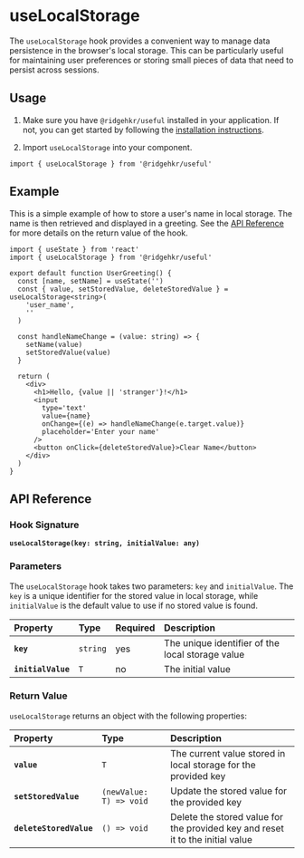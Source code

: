
# useLocalStorage

The `useLocalStorage` hook provides a convenient way to manage data persistence in the browser's local storage. This can be particularly useful for maintaining user preferences or storing small pieces of data that need to persist across sessions.

## Usage

1. Make sure you have `@ridgehkr/useful` installed in your application. If not, you can get started by following the [installation instructions](/#getting-started).

2. Import `useLocalStorage` into your component.

```tsx
import { useLocalStorage } from '@ridgehkr/useful'
```

## Example

This is a simple example of how to store a user's name in local storage. The name is then retrieved and displayed in a greeting. See the [API Reference](#api-reference) for more details on the return value of the hook.

```tsx /useLocalStorage/ filename="UserGreeting.tsx"
import { useState } from 'react'
import { useLocalStorage } from '@ridgehkr/useful'

export default function UserGreeting() {
  const [name, setName] = useState('')
  const { value, setStoredValue, deleteStoredValue } = useLocalStorage<string>(
    'user_name',
    ''
  )

  const handleNameChange = (value: string) => {
    setName(value)
    setStoredValue(value)
  }

  return (
    <div>
      <h1>Hello, {value || 'stranger'}!</h1>
      <input
        type='text'
        value={name}
        onChange={(e) => handleNameChange(e.target.value)}
        placeholder='Enter your name'
      />
      <button onClick={deleteStoredValue}>Clear Name</button>
    </div>
  )
}
```

## API Reference

### Hook Signature

**`useLocalStorage(key: string, initialValue: any)`**

### Parameters

The `useLocalStorage` hook takes two parameters: `key` and `initialValue`. The `key` is a unique identifier for the stored value in local storage, while `initialValue` is the default value to use if no stored value is found.

| Property           | Type     | Required | Description                                      |
| :----------------- | :------- | :------- | :----------------------------------------------- |
| **`key`**          | `string` | yes      | The unique identifier of the local storage value |
| **`initialValue`** | `T`      | no       | The initial value                                |

### Return Value

`useLocalStorage` returns an object with the following properties:

| Property                | Type                    | Description                                                                    |
| :---------------------- | :---------------------- | :----------------------------------------------------------------------------- |
| **`value`**             | `T`                     | The current value stored in local storage for the provided key                 |
| **`setStoredValue`**    | `(newValue: T) => void` | Update the stored value for the provided key                                   |
| **`deleteStoredValue`** | `() => void`            | Delete the stored value for the provided key and reset it to the initial value |
